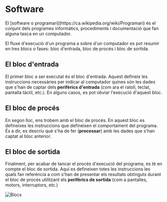 
# Software

<Callout emoji="">
  El [software o programari](https://ca.wikipedia.org/wiki/Programari) és el conjunt dels programes informàtics, procediments i documentació que fan alguna tasca en un computador.
</Callout>

El fluxe d'execució d'un programa a sobre d'un computador es pot resumir en tres blocs o fases: bloc d'entrada, bloc de procés i bloc de sortida.

## El bloc d'entrada
El primer bloc a ser executat és el bloc d'entrada. Aquest defineix les instruccions necessàries per indicar al computador quines són les dades que s'han de captar dels **perifèrics d'entrada** (com ara el ratolí, teclat, pantalla tàctil, etc.). En alguns casos, es pot obviar l'execució d'aquest bloc.

## El bloc de procés
En segon lloc, ens trobem amb el bloc de procés. En aquest bloc es defineixes les instruccions que defineixen el comportament del programa. És a dir, es descriu què s'ha de fer (**processar**) amb les dades que s'han captat al bloc anterior.

## El bloc de sortida
Finalment, per acabar de tancar el procés d'execució del programa, es té en compte el bloc de sortida. Aquí es defineixen totes les instruccions les quals fan referència a com s'han de presentar els resultats obtinguts durant el bloc de procés utilitzant els **perifèrics de sortida** (com a pantalles, motors, interruptors, etc.)

<Bleed>![Blocs](../../public/blocs.png)</Bleed>